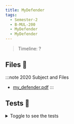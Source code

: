 ```yaml
---
title: MyDefender
tags:
  - Semester-2
  - B-MUL-200
  - MyDefender
  - MyDefender
---
```

> Timeline: ?


## Files 📂

:::note 2020 Subject and Files
- [my_defender.pdf](https://github.com/Studio-17/Epitech-Subjects/raw/main/Semester-2/B-MUL-200/MyDefender/MyDefender/my_defender.pdf)
:::

## Tests 🤖
<details>
  <summary>Toggle to see the tests</summary>
  <div>
Yo
  </div>
</details>

